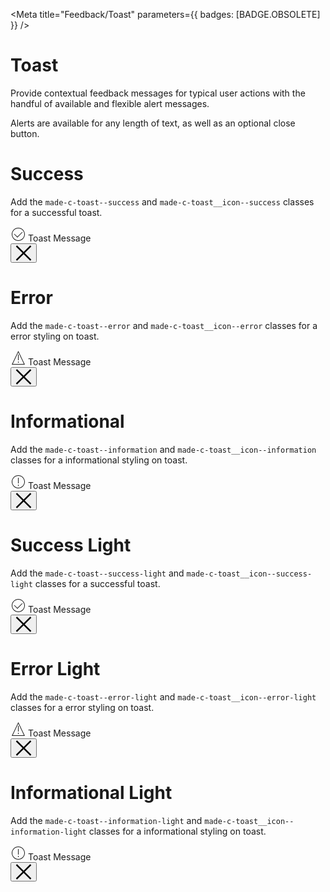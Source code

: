 
<Meta title="Feedback/Toast" parameters={{ badges: [BADGE.OBSOLETE] }} />

# Toast

Provide contextual feedback messages for typical user actions with the handful of available and flexible alert messages.

Alerts are available for any length of text, as well as an optional close button.

# Success

Add the `made-c-toast--success` and `made-c-toast__icon--success` classes for a successful toast.

<Canvas>
    <Story name="Success">
        <div class="made-c-toast made-c-toast--success" role="alert">
            <div class="made-c-toast__title">
                <svg
                    class="made-c-toast__icon made-c-toast__icon--success"
                    width="24"
                    height="24"
                    viewBox="0 0 24 24"
                    xmlns="http://www.w3.org/2000/svg"
                >
                    <title>ui / process complete</title>
                    <path
                        d="M12.5 2C18.29 2 23 6.71 23 12.5S18.29 23 12.5 23 2 18.29 2 12.5 6.71 2 12.5 2zm0 1C7.262 3 3 7.262 3 12.5S7.262 22 12.5 22s9.5-4.262 9.5-9.5S17.738 3 12.5 3zm6.146 5.646l.708.708L11 17.707l-5.354-5.353.708-.708L11 16.293l7.646-7.647z"
                        fill="currentColor"
                        fill-rule="evenodd"
                    />
                </svg>
                <span>Toast Message</span>
            </div>
            <button
                type="button"
                class="made-c-button--close made-c-button--close-on-dark"
            >
                <svg
                    xmlns="http://www.w3.org/2000/svg"
                    width="26"
                    height="25"
                    viewBox="0 0 26 25"
                    class="made-c-button__icon--close"
                >
                    <title>close</title>
                    <path
                        d="M23.585.146l1.768 1.768-10.586 10.585 10.586 10.585-1.768 1.768L13 14.266 2.415 24.852.647 23.084 11.233 12.5.647 1.914 2.415.146 13 10.732 23.585.146z"
                        fill="currentColor"
                        fill-rule="evenodd"
                    />
                </svg>
            </button>
        </div>
    </Story>
</Canvas>

# Error

Add the `made-c-toast--error` and `made-c-toast__icon--error` classes for a error styling on toast.

<Canvas>
    <Story name="Error">
        <div class="made-c-toast made-c-toast--error" role="alert">
            <div class="made-c-toast__title">
                <svg
                    class="made-c-toast__icon made-c-toast__icon--error"
                    width="24"
                    height="24"
                    viewBox="0 0 24 24"
                    xmlns="http://www.w3.org/2000/svg"
                >
                    <title>ui / warning</title>
                    <path
                        d="M12.5 1L23 23H2L12.5 1zm0 2.322L3.585 22h17.83L12.5 3.322zM13 18v2h-1v-2h1zm0-11v9h-1V7h1z"
                        fill="currentColor"
                        fill-rule="evenodd"
                    />
                </svg>
                <span>Toast Message</span>
            </div>
            <button
                type="button"
                class="made-c-button--close made-c-button--close-on-dark"
            >
                <svg
                    xmlns="http://www.w3.org/2000/svg"
                    width="26"
                    height="25"
                    viewBox="0 0 26 25"
                    class="made-c-button__icon--close"
                >
                    <title>close</title>
                    <path
                        d="M23.585.146l1.768 1.768-10.586 10.585 10.586 10.585-1.768 1.768L13 14.266 2.415 24.852.647 23.084 11.233 12.5.647 1.914 2.415.146 13 10.732 23.585.146z"
                        fill="currentColor"
                        fill-rule="evenodd"
                    />
                </svg>
            </button>
        </div>
    </Story>
</Canvas>

# Informational

Add the `made-c-toast--information` and `made-c-toast__icon--information` classes for a informational styling on toast.

<Canvas>
    <Story name="informational">
        <div class="made-c-toast made-c-toast--information" role="alert">
            <div class="made-c-toast__title">
                <svg
                    class="made-c-toast__icon made-c-toast__icon--information"
                    xmlns="http://www.w3.org/2000/svg"
                    width="24"
                    height="24"
                    viewBox="0 0 24 24"
                >
                    <title>Icons / Mastercard / UI / toast</title>
                    <path
                        d="M12.5 2C18.29 2 23 6.71 23 12.5S18.29 23 12.5 23 2 18.29 2 12.5 6.71 2 12.5 2zm0 1C7.262 3 3 7.262 3 12.5S7.262 22 12.5 22s9.5-4.262 9.5-9.5S17.738 3 12.5 3zm.5 14v2h-1v-2h1zm0-11v9h-1V6h1z"
                        fill="currentColor"
                        fill-rule="evenodd"
                    />
                </svg>
                <span>Toast Message</span>
            </div>
            <button type="button" class="made-c-button--close">
                <svg
                    xmlns="http://www.w3.org/2000/svg"
                    width="26"
                    height="25"
                    viewBox="0 0 26 25"
                    class="made-c-button__icon--close"
                >
                    <title>close</title>
                    <path
                        d="M23.585.146l1.768 1.768-10.586 10.585 10.586 10.585-1.768 1.768L13 14.266 2.415 24.852.647 23.084 11.233 12.5.647 1.914 2.415.146 13 10.732 23.585.146z"
                        fill="currentColor"
                        fill-rule="evenodd"
                    />
                </svg>
            </button>
        </div>
    </Story>
</Canvas>

# Success Light

Add the `made-c-toast--success-light` and `made-c-toast__icon--success-light` classes for a successful toast.

<Canvas>
    <Story name="Success Light">
        <div class="made-c-toast made-c-toast--success-light" role="alert">
            <div class="made-c-toast__title">
                <svg
                    class="made-c-toast__icon made-c-toast__icon--success-light"
                    width="24"
                    height="24"
                    viewBox="0 0 24 24"
                    xmlns="http://www.w3.org/2000/svg"
                >
                    <title>ui / process complete</title>
                    <path
                        d="M12.5 2C18.29 2 23 6.71 23 12.5S18.29 23 12.5 23 2 18.29 2 12.5 6.71 2 12.5 2zm0 1C7.262 3 3 7.262 3 12.5S7.262 22 12.5 22s9.5-4.262 9.5-9.5S17.738 3 12.5 3zm6.146 5.646l.708.708L11 17.707l-5.354-5.353.708-.708L11 16.293l7.646-7.647z"
                        fill="currentColor"
                        fill-rule="evenodd"
                    />
                </svg>
                <span>Toast Message</span>
            </div>
            <button type="button" class="made-c-button--close">
                <svg
                    xmlns="http://www.w3.org/2000/svg"
                    width="26"
                    height="25"
                    viewBox="0 0 26 25"
                    class="made-c-button__icon--close"
                >
                    <title>close</title>
                    <path
                        d="M23.585.146l1.768 1.768-10.586 10.585 10.586 10.585-1.768 1.768L13 14.266 2.415 24.852.647 23.084 11.233 12.5.647 1.914 2.415.146 13 10.732 23.585.146z"
                        fill="currentColor"
                        fill-rule="evenodd"
                    />
                </svg>
            </button>
        </div>
    </Story>
</Canvas>

# Error Light

Add the `made-c-toast--error-light` and `made-c-toast__icon--error-light` classes for a error styling on toast.

<Canvas>
    <Story name="Error Light">
        <div class="made-c-toast made-c-toast--error-light" role="alert">
            <div class="made-c-toast__title">
                <svg
                    class="made-c-toast__icon made-c-toast__icon--error-light"
                    width="24"
                    height="24"
                    viewBox="0 0 24 24"
                    xmlns="http://www.w3.org/2000/svg"
                >
                    <title>ui / warning</title>
                    <path
                        d="M12.5 1L23 23H2L12.5 1zm0 2.322L3.585 22h17.83L12.5 3.322zM13 18v2h-1v-2h1zm0-11v9h-1V7h1z"
                        fill="currentColor"
                        fill-rule="evenodd"
                    />
                </svg>
                <span>Toast Message</span>
            </div>
            <button type="button" class="made-c-button--close">
                <svg
                    xmlns="http://www.w3.org/2000/svg"
                    width="26"
                    height="25"
                    viewBox="0 0 26 25"
                    class="made-c-button__icon--close"
                >
                    <title>close</title>
                    <path
                        d="M23.585.146l1.768 1.768-10.586 10.585 10.586 10.585-1.768 1.768L13 14.266 2.415 24.852.647 23.084 11.233 12.5.647 1.914 2.415.146 13 10.732 23.585.146z"
                        fill="currentColor"
                        fill-rule="evenodd"
                    />
                </svg>
            </button>
        </div>
    </Story>
</Canvas>

# Informational Light

Add the `made-c-toast--information-light` and `made-c-toast__icon--information-light` classes for a informational styling on toast.

<Canvas>
    <Story name="informational Light">
        <div class="made-c-toast made-c-toast--information-light" role="alert">
            <div class="made-c-toast__title">
                <svg
                    class="made-c-toast__icon made-c-toast__icon--information-light"
                    xmlns="http://www.w3.org/2000/svg"
                    width="24"
                    height="24"
                    viewBox="0 0 24 24"
                >
                    <title>Icons / Mastercard / UI / toast</title>
                    <path
                        d="M12.5 2C18.29 2 23 6.71 23 12.5S18.29 23 12.5 23 2 18.29 2 12.5 6.71 2 12.5 2zm0 1C7.262 3 3 7.262 3 12.5S7.262 22 12.5 22s9.5-4.262 9.5-9.5S17.738 3 12.5 3zm.5 14v2h-1v-2h1zm0-11v9h-1V6h1z"
                        fill="currentColor"
                        fill-rule="evenodd"
                    />
                </svg>
                <span>Toast Message</span>
            </div>
            <button type="button" class="made-c-button--close">
                <svg
                    xmlns="http://www.w3.org/2000/svg"
                    width="26"
                    height="25"
                    viewBox="0 0 26 25"
                    class="made-c-button__icon--close"
                >
                    <title>close</title>
                    <path
                        d="M23.585.146l1.768 1.768-10.586 10.585 10.586 10.585-1.768 1.768L13 14.266 2.415 24.852.647 23.084 11.233 12.5.647 1.914 2.415.146 13 10.732 23.585.146z"
                        fill="currentColor"
                        fill-rule="evenodd"
                    />
                </svg>
            </button>
        </div>
    </Story>
</Canvas>

